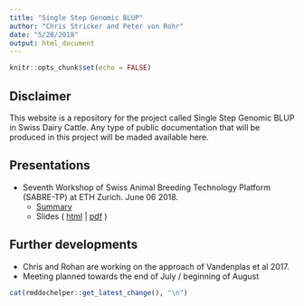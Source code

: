 ```yaml
---
title: "Single Step Genomic BLUP"
author: "Chris Stricker and Peter von Rohr"
date: "5/28/2018"
output: html_document
---
```


```r
knitr::opts_chunk$set(echo = FALSE)
```

## Disclaimer
This website is a repository for the project called Single Step Genomic BLUP in Swiss Dairy Cattle. Any type of public documentation that will be produced in this project will be maded available here.


## Presentations

* Seventh Workshop of Swiss Animal Breeding Technology Platform (SABRE-TP) at ETH Zurich. June 06 2018. 
    + [Summary](https://charlotte-ngs.github.io/SingleStepGBLUP/20180606-sabretp-workshop-ethz/20180527-sabretp-unterlagen-tc.pdf) 
    + Slides ( [html](https://charlotte-ngs.github.io/SingleStepGBLUP/20180606-sabretp-workshop-ethz/20180606-sabretp-slides-cs-pvr.html) | [pdf](https://charlotte-ngs.github.io/SingleStepGBLUP/20180606-sabretp-workshop-ethz/20180606-sabretp-slides-cs-pvr.pdf) )


## Further developments

* Chris and Rohan are working on the approach of Vandenplas et al 2017. 
* Meeting planned towards the end of July / beginning of August



```r
cat(rmddochelper::get_latest_change(), "\n")
```

